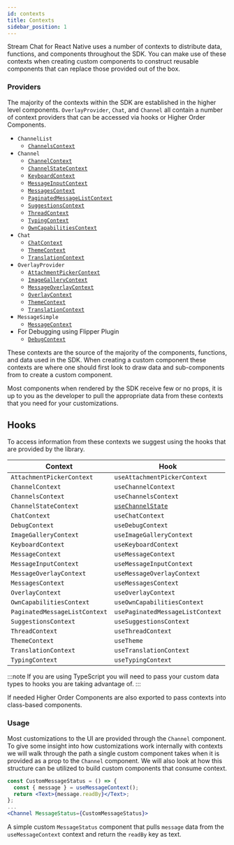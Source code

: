 ```yaml
---
id: contexts
title: Contexts
sidebar_position: 1
---
```


Stream Chat for React Native uses a number of contexts to distribute data, functions, and components throughout the SDK. You can make use of these contexts when creating custom components to construct reusable components that can replace those provided out of the box.

### Providers

The majority of the contexts within the SDK are established in the higher level components. `OverlayProvider`, `Chat`, and `Channel` all contain a number of context providers that can be accessed via hooks or Higher Order Components.

- `ChannelList`
  - [`ChannelsContext`](https://github.com/GetStream/stream-chat-react-native/blob/develop/package/src/contexts/channelsContext/ChannelsContext.tsx)
- `Channel`
  - [`ChannelContext`](https://github.com/GetStream/stream-chat-react-native/blob/develop/package/src/contexts/channelContext/ChannelContext.tsx)
  - [`ChannelStateContext`](https://github.com/GetStream/stream-chat-react-native/blob/develop/package/src/contexts/channelsStateContext/ChannelsStateContext.tsx)
  - [`KeyboardContext`](https://github.com/GetStream/stream-chat-react-native/blob/develop/package/src/contexts/keyboardContext/KeyboardContext.tsx)
  - [`MessageInputContext`](https://github.com/GetStream/stream-chat-react-native/blob/develop/package/src/contexts/messageInputContext/MessageInputContext.tsx)
  - [`MessagesContext`](https://github.com/GetStream/stream-chat-react-native/blob/develop/package/src/contexts/messagesContext/MessagesContext.tsx)
  - [`PaginatedMessageListContext`](https://github.com/GetStream/stream-chat-react-native/blob/develop/package/src/contexts/paginatedMessageListContext/PaginatedMessageListContext.tsx)
  - [`SuggestionsContext`](https://github.com/GetStream/stream-chat-react-native/blob/develop/package/src/contexts/suggestionsContext/SuggestionsContext.tsx)
  - [`ThreadContext`](https://github.com/GetStream/stream-chat-react-native/blob/develop/package/src/contexts/threadContext/ThreadContext.tsx)
  - [`TypingContext`](https://github.com/GetStream/stream-chat-react-native/blob/develop/package/src/contexts/typingContext/TypingContext.tsx)
  - [`OwnCapabilitiesContext`](https://github.com/GetStream/stream-chat-react-native/blob/develop/package/src/contexts/ownCapabilitiesContext/OwnCapabilitiesContext.tsx)
- `Chat`
  - [`ChatContext`](https://github.com/GetStream/stream-chat-react-native/blob/develop/package/src/contexts/chatContext/ChatContext.tsx)
  - [`ThemeContext`](https://github.com/GetStream/stream-chat-react-native/blob/develop/package/src/contexts/themeContext/ThemeContext.tsx)
  - [`TranslationContext`](https://github.com/GetStream/stream-chat-react-native/blob/develop/package/src/contexts/translationContext/TranslationContext.tsx)
- `OverlayProvider`
  - [`AttachmentPickerContext`](https://github.com/GetStream/stream-chat-react-native/blob/develop/package/src/contexts/attachmentPickerContext/AttachmentPickerContext.tsx)
  - [`ImageGalleryContext`](https://github.com/GetStream/stream-chat-react-native/blob/develop/package/src/contexts/imageGalleryContext/ImageGalleryContext.tsx)
  - [`MessageOverlayContext`](https://github.com/GetStream/stream-chat-react-native/blob/develop/package/src/contexts/messageOverlayContext/MessageOverlayContext.tsx)
  - [`OverlayContext`](https://github.com/GetStream/stream-chat-react-native/blob/develop/package/src/contexts/overlayContext/OverlayContext.tsx)
  - [`ThemeContext`](https://github.com/GetStream/stream-chat-react-native/blob/develop/package/src/contexts/themeContext/ThemeContext.tsx)
  - [`TranslationContext`](https://github.com/GetStream/stream-chat-react-native/blob/develop/package/src/contexts/translationContext/TranslationContext.tsx)
- `MessageSimple`
  - [`MessageContext`](https://github.com/GetStream/stream-chat-react-native/blob/develop/package/src/contexts/messageContext/MessageContext.tsx)
- For Debugging using Flipper Plugin
  - [`DebugContext`](https://github.com/GetStream/stream-chat-react-native/blob/develop/package/src/contexts/debugContext/DebugContext.tsx)

These contexts are the source of the majority of the components, functions, and data used in the SDK. When creating a custom component these contexts are where one should first look to draw data and sub-components from to create a custom component.

Most components when rendered by the SDK receive few or no props, it is up to you as the developer to pull the appropriate data from these contexts that you need for your customizations.

## Hooks

To access information from these contexts we suggest using the hooks that are provided by the library.

| Context                       | Hook                                                                                                                                                 |
| ----------------------------- | ---------------------------------------------------------------------------------------------------------------------------------------------------- |
| `AttachmentPickerContext`     | `useAttachmentPickerContext`                                                                                                                         |
| `ChannelContext`              | `useChannelContext`                                                                                                                                  |
| `ChannelsContext`             | `useChannelsContext`                                                                                                                                 |
| `ChannelStateContext`         | [`useChannelState`](https://github.com/GetStream/stream-chat-react-native/blob/develop/package/src/contexts/channelsStateContext/useChannelState.ts) |
| `ChatContext`                 | `useChatContext`                                                                                                                                     |
| `DebugContext`                | `useDebugContext`                                                                                                                                    |
| `ImageGalleryContext`         | `useImageGalleryContext`                                                                                                                             |
| `KeyboardContext`             | `useKeyboardContext`                                                                                                                                 |
| `MessageContext`              | `useMessageContext`                                                                                                                                  |
| `MessageInputContext`         | `useMessageInputContext`                                                                                                                             |
| `MessageOverlayContext`       | `useMessageOverlayContext`                                                                                                                           |
| `MessagesContext`             | `useMessagesContext`                                                                                                                                 |
| `OverlayContext`              | `useOverlayContext`                                                                                                                                  |
| `OwnCapabilitiesContext`      | `useOwnCapabilitiesContext`                                                                                                                          |
| `PaginatedMessageListContext` | `usePaginatedMessageListContext`                                                                                                                     |
| `SuggestionsContext`          | `useSuggestionsContext`                                                                                                                              |
| `ThreadContext`               | `useThreadContext`                                                                                                                                   |
| `ThemeContext`                | `useTheme`                                                                                                                                           |
| `TranslationContext`          | `useTranslationContext`                                                                                                                              |
| `TypingContext`               | `useTypingContext`                                                                                                                                   |

:::note
If you are using TypeScript you will need to pass your custom data types to hooks you are taking advantage of.
:::

If needed Higher Order Components are also exported to pass contexts into class-based components.

### Usage

Most customizations to the UI are provided through the `Channel` component. To give some insight into how customizations work internally with contexts we will walk through the path a single custom component takes when it is provided as a prop to the `Channel` component. We will also look at how this structure can be utilized to build custom components that consume context.

```jsx
const CustomMessageStatus = () => {
  const { message } = useMessageContext();
  return <Text>{message.readBy}</Text>;
};
...
<Channel MessageStatus={CustomMessageStatus}>
```

A simple custom `MessageStatus` component that pulls `message` data from the `useMessageContext` context and return the `readBy` key as text.
